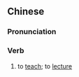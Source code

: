 {{also|讲书}}
==Chinese==
{{zh-forms|s=讲书}}

===Pronunciation===
{{zh-pron
|m=jiǎngshū
|c=gong2 syu1
|cat=v
}}

===Verb===
{{zh-verb}}

# {{lb|zh|literary}} to [[teach]]; to [[lecture]]